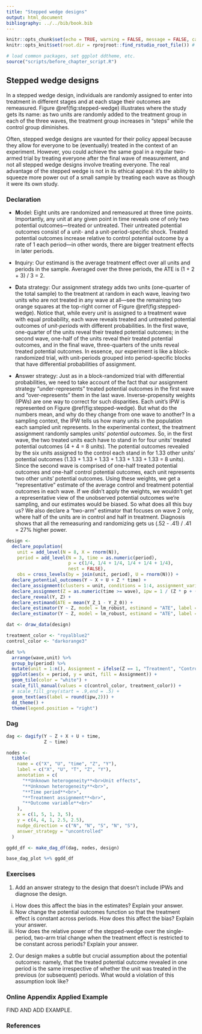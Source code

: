 ```yaml
---
title: "Stepped wedge designs"
output: html_document
bibliography: ../../bib/book.bib 
---
```


<!-- note do_bookdown is set in index.rmd, so we know if you're running just this .Rmd or compiling the book-->
```r
knitr::opts_chunk$set(echo = TRUE, warning = FALSE, message = FALSE, cache = FALSE)
knitr::opts_knit$set(root.dir = rprojroot::find_rstudio_root_file()) # files are all relative to RStudio project home
```

```r
# load common packages, set ggplot ddtheme, etc.
source("scripts/before_chapter_script.R")
```

<!-- start post here, do not edit above -->

## Stepped wedge designs

In a stepped wedge design, individuals are randomly assigned to enter into treatment in
different stages and at each stage their outcomes are remeasured. Figure
\@ref(fig:stepped-wedge) illustrates where the study gets its name: as two units are
randomly added to the treatment group in each of the three waves, the treatment group
increases in "steps" while the control group diminishes.

Often, stepped wedge designs are vaunted for their policy appeal because they allow for
everyone to be (eventually) treated in the context of an experiment. However, you could
achieve the same goal in a regular two-armed trial by treating everyone after the final
wave of measurement, and not all stepped wedge designs involve treating everyone. The real
advantage of the stepped wedge is not in its ethical appeal: it's the ability to squeeze
more power out of a small sample by treating each wave as though it were its own study.

### Declaration

- **M**odel: Eight units are randomized and remeasured at three time points. Importantly,
any unit at any given point in time reveals one of only two potential outcomes---treated or
untreated. Their untreated potential outcomes consist of a unit- and a unit-period-specific
shock. Treated potential outcomes increase relative to control potential outcome by a rate
of 1 each period---in other words, there are bigger treatment effects in later periods.

- **I**nquiry: Our estimand is the average treatment effect over all units and periods in
the sample. Averaged over the three periods, the ATE is (1 + 2 + 3) / 3 = 2.

- **D**ata strategy: Our assignment strategy adds two units (one-quarter of the total
sample) to the treatment at random in each wave, leaving two units who are not treated in
any wave at all---see the remaining two orange squares at the top-right corner of  Figure
\@ref(fig:stepped-wedge). Notice that, while every *unit* is assigned to a treatment wave
with equal probability, each wave reveals treated and untreated potential outcomes of
*unit-periods* with different probabilities. In the first wave, one-quarter of the units
reveal their treated potential outcomes; in the second wave, one-half of the units reveal
their treated potential outcomes, and in the final wave, three-quarters of the units reveal
treated potential outcomes. In essence, our experiment is like a block-randomized trial,
with unit-periods grouped into period-specific blocks that have differential probabilities
of assignment.

- **A**nswer strategy: Just as in a block-randomized trial with differential probabilities,
we need to take account of the fact that our assignment strategy "under-represents" treated
potential outcomes in the first wave and "over-represents" them in the last wave.
Inverse-propensity weights (IPWs) are one way to correct for such disparities. Each unit's
IPW is represented on Figure \@ref(fig:stepped-wedge). But what do the numbers mean, and
why do they change from one wave to another? In a sampling context, the IPW tells us how
many units in the population each sampled unit represents. In the experimental context, the
treatment assignment randomly samples units' *potential outcomes*. So, in the first wave,
the two treated units each have to stand in for four units' treated potential outcomes (4 +
4 = 8 units). The potential outcomes revealed by the six units assigned to the control each
stand in for 1.33 other units' potential outcomes (1.33 + 1.33 + 1.33 + 1.33 + 1.33 + 1.33
= 8 units). Since the second wave is comprised of one-half treated potential outcomes and
one-half control potential outcomes, each unit represents two other units' potential
outcomes. Using these weights, we get a "representative" estimate of the average control
and treatment potential outcomes in each wave. If we didn't apply the weights, we wouldn't
get a representative view of the unobserved potential outcomes we're sampling, and our
estimates would be biased. So what does all this buy us? We also declare a "two-arm"
estimator that focuses on wave 2 only, where half of the units are in control and half in
treatment. Diagnosis shows that all the remeasuring and randomizing gets us (.52 - .41) /
.41 = 27% higher power.


```r
design <- 
  declare_population(
    unit = add_level(N = 8, X = rnorm(N)),
    period = add_level(N = 3, time = as.numeric(period), 
                       p = c(1/4, 1/4 + 1/4, 1/4 + 1/4 + 1/4), 
                       nest = FALSE),
    obs = cross_levels(by = join(unit, period), U = rnorm(N))) + 
  declare_potential_outcomes(Y ~ X + U + Z * time) +
  declare_assignment(clusters = unit, conditions = 1:4, assignment_variable = "wave") + 
  declare_assignment(Z = as.numeric(time >= wave), ipw = 1 / (Z * p + (1 - Z) * (1 - p)), handler = fabricate) + 
  declare_reveal(Y, Z) + 
  declare_estimand(ATE = mean(Y_Z_1 - Y_Z_0)) + 
  declare_estimator(Y ~ Z, model = lm_robust, estimand = "ATE", label = "1: Stepped Wedge", weights = ipw, clusters = unit) +
  declare_estimator(Y ~ Z, model = lm_robust, estimand = "ATE", label = "2: Wave 2 Only", subset = period == 2) 
```

```r
dat <- draw_data(design)

treatment_color <- "royalblue2"
control_color <- "darkorange3"

dat %>% 
  arrange(wave,unit) %>% 
  group_by(period) %>%
  mutate(unit = 1:n(), Assignment = ifelse(Z == 1, "Treatment", "Control")) %>% 
  ggplot(aes(x = period, y = unit, fill = Assignment)) +
  geom_tile(color = "white") + 
  scale_fill_manual(values = c(control_color, treatment_color)) +
  # scale_fill_grey(start = .9,end = .5) +
  geom_text(aes(label = round(ipw,2))) +
  dd_theme() +
  theme(legend.position = "right")
```

### Dag


```r
dag <- dagify(Y ~ Z + X + U + time,
              Z ~ time)

nodes <-
  tibble(
    name = c("X", "U", "time", "Z", "Y"),
    label = c("X", "U", "T", "Z", "Y"),
    annotation = c(
      "**Unknown heterogeneity**<br>Unit effects",
      "**Unknown heterogeneity**<br>",
      "**Time period**<br>",
      "**Treatment assignment**<br>",
      "**Outcome variable**<br>"
    ),
    x = c(1, 5, 1, 3, 5),
    y = c(4, 4, 1, 2.5, 2.5), 
    nudge_direction = c("N", "N", "S", "N", "S"),
    answer_strategy = "uncontrolled"
  )

ggdd_df <- make_dag_df(dag, nodes, design)

base_dag_plot %+% ggdd_df
```


### Exercises

1. Add an answer strategy to the design that doesn't include IPWs and diagnose the design. 
  
  i. How does this affect the bias in the estimates? Explain your answer.
  ii. Now change the potential outcomes function so that the treatment effect is constant across periods. How does this affect the bias? Explain your answer.
  iii. How does the relative power of the stepped-wedge over the single-period, two-arm trial change when the treatment effect is restricted to be constant across periods? Explain your answer.

2. Our design makes a subtle but crucial assumption about the potential outcomes: namely, that the treated potential outcome revealed in one period is the same irrespective of whether the unit was treated in the previous (or subsequent) periods. What would a violation of this assumption look like? 


### Online Appendix Applied Example

FIND AND ADD EXAMPLE.

<!-- - Comparing 1 and 2, stepped wedge gives a big improvement in power, is -->
<!-- unbiased, and gets the coverage correct. Clearly better than just doing a -->
<!-- cross-section at wave 2.  -->

<!-- - Estimator 3 shows two pitfalls, however, that can lead us to overestimate -->
<!-- benefits of SW. -->

<!-- 1. First, it is biased: [explain how treated POs are more commonly observed in -->
<!-- periods when they're higher, we need to weight for this. How weights come about: -->
<!-- There is one way that a unit can be observed in a treated state in wave 1: they -->
<!-- are assigned to W1 with probability `p_W1`. There are two ways in which a unit -->
<!-- can be treated in wave 2: they are assigned in W1 with `p_W1` or in W2 with -->
<!-- `p_W2`. Because being assigned in W1 or in W2 are exclusive and independent -->
<!-- events, we can get the prob of being treated in any period by wave 2 by summing -->
<!-- the probs.] -->

<!-- 2. Second, standard errors are wrong. Units should be treated as clusters (draw -->
<!-- analogue to two-stage random assignment in saturation design?) -->

<!-- A natural question is how power changes as more or fewer units are assigned.  -->
<!-- Here, we consider variations on the stepped wedge design declared above, in  -->
<!-- which we hold constant at 3 the number of units assigned to the pure control,  -->
<!-- and shift an increasing proportion of the assignment to later waves. -->

<!-- ```{r} -->
<!-- designs <- list( -->
<!--   a = redesign(design, p_00 = 3/8, p_W1 =  3/8, p_W2 = 1/8, p_W3 = 1/8), -->
<!--   b = redesign(design, p_00 = 3/8, p_W1 =  2/8, p_W2 = 2/8, p_W3 = 1/8), -->
<!--   c = redesign(design, p_00 = 3/8, p_W1 =  2/8, p_W2 = 1/8, p_W3 = 2/8), -->
<!--   d = redesign(design, p_00 = 3/8, p_W1 =  1/8, p_W2 = 3/8, p_W3 = 1/8), -->
<!--   e = redesign(design, p_00 = 3/8, p_W1 =  1/8, p_W2 = 2/8, p_W3 = 2/8), -->
<!--   f = redesign(design, p_00 = 3/8, p_W1 =  1/8, p_W2 = 1/8, p_W3 = 3/8) -->
<!--   ) -->
<!-- ``` -->

<!-- ```{r, eval = do_diagnosis & !exists("do_bookdown")} -->
<!-- # Diagnose design -->
<!-- diagnoses <- diagnose_designs(designs) -->
<!-- ``` -->

<!-- ```{r, echo = FALSE, purl = FALSE} -->
<!-- # figure out where the dropbox path is, create the directory if it doesn't exist, and name the RDS file -->
<!-- rds_file_path <- paste0(get_dropbox_path("05_Stepped_Wedge_Designs.Rmd"), "/diagnoses.RDS") -->
<!-- if (do_diagnosis & !exists("do_bookdown")) { -->
<!--   write_rds(diagnoses, path = rds_file_path) -->
<!-- } -->
<!-- diagnoses <- read_rds(rds_file_path) -->
<!-- ``` -->


<!-- ```{r, echo = FALSE} -->
<!-- designs_data <- names(designs) %>%  -->
<!--   lapply(function(name) designs[[name]] %>%  -->
<!--            draw_data %>%  -->
<!--            mutate(design_id = name)) %>%  -->
<!--   do.call(what = rbind,args = .) %>%  -->
<!--   arrange(design_id,wave,i) %>%  -->
<!--   group_by(t,design_id) %>% -->
<!--   mutate(i = 1:n(), Assignment = ifelse(Z == 1, "Treatment", "Control"))  -->


<!-- diags <- diagnoses %>%  -->
<!--   get_diagnosands() %>%  -->
<!--   filter(estimator_label == "2: Weighted, clustered SW") %>%  -->
<!--   mutate( -->
<!--     design_name = paste0("Design ", design_label, ": W1 = ",8*p_W1, -->
<!--                          "; W2 = ", 8*p_W2,  -->
<!--                          "; W3 = ", 8*p_W3,",\nPower = ",round(power,2) -->

<!--                          ) -->
<!--   ) -->

<!-- designs_data <- left_join(designs_data, diags %>% select(design_name, design_label), by = c("design_id" = "design_label")) -->

<!-- designs_data %>%  -->
<!--   ggplot(aes(x = t, y = i, fill = Assignment)) + -->
<!--   geom_tile(color = "white") +  -->
<!--   scale_fill_manual(values = c(control_color, treatment_color)) + -->
<!--   dd_theme() + facet_wrap(~ design_name, nrow = 1) +  -->
<!--   scale_y_continuous("",labels = NULL) -->


<!-- ``` -->

<!-- - We see a monotonic decrease in the power as more of the sample is treated  -->
<!-- later. This occurs because treating units later means observing less of the -->
<!-- potential outcomes. The potential outcomes are more variant, so we're better -->
<!-- off when we observe more of them [I think!] -->

<!-- ### Spillovers -->

<!-- An important assumption is that the potential outcomes revealed are not a -->
<!-- function of what wave the unit entered into treatment. In other words, there are -->
<!-- no Show how, in case of such spillovers, you can just treat the effects as -->
<!-- different, but then you lose power gains (and possibly change estimand) -->



### References




